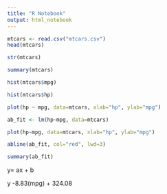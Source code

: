 ---
title: "R Notebook"
output: html_notebook
---


```{r}
mtcars <- read.csv("mtcars.csv")
head(mtcars)
```

```{r}
str(mtcars)
```

```{r}
summary(mtcars)
```
```{r}
hist(mtcars$mpg)
```

```{r}
hist(mtcars$hp)
```

```{r}
plot(hp ~ mpg, data=mtcars, xlab="hp", ylab="mpg")
```

```{r}
ab_fit <- lm(hp~mpg, data=mtcars)

plot(hp~mpg, data=mtcars, xlab="hp", ylab="mpg")

abline(ab_fit, col="red", lwd=3)
```

```{r}
summary(ab_fit)
```
y= ax + b

y -8.83(mpg) + 324.08

```{r}

```

